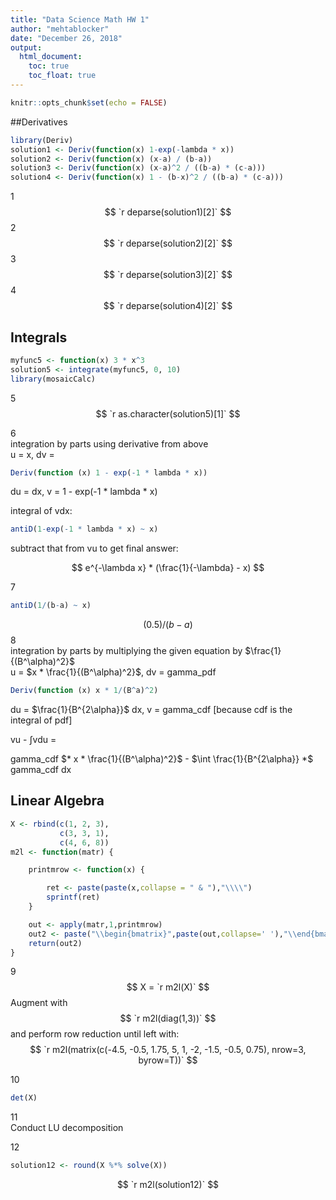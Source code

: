---
title: "Data Science Math HW 1"
author: "mehtablocker"
date: "December 26, 2018"
output:
  html_document:
    toc: true
    toc_float: true
---

```{r setup, include=FALSE}
knitr::opts_chunk$set(echo = FALSE)
```

  
##Derivatives

```{r include=F}
library(Deriv)
solution1 <- Deriv(function(x) 1-exp(-lambda * x))
solution2 <- Deriv(function(x) (x-a) / (b-a))
solution3 <- Deriv(function(x) (x-a)^2 / ((b-a) * (c-a)))
solution4 <- Deriv(function(x) 1 - (b-x)^2 / ((b-a) * (c-a)))
```

1 $$ `r deparse(solution1)[2]` $$
2 $$ `r deparse(solution2)[2]` $$
3 $$ `r deparse(solution3)[2]` $$
4 $$ `r deparse(solution4)[2]` $$

  
## Integrals

```{r include=F}
myfunc5 <- function(x) 3 * x^3
solution5 <- integrate(myfunc5, 0, 10)
library(mosaicCalc)
```

5 $$ `r as.character(solution5)[1]` $$

6  
integration by parts using derivative from above  
u = x, dv = 
```{r echo=T}
Deriv(function (x) 1 - exp(-1 * lambda * x))
```

du = dx, v = 1 - exp(-1 * lambda * x)  
  
integral of vdx:
```{r echo=T}
antiD(1-exp(-1 * lambda * x) ~ x)
```

subtract that from vu to get final answer:

$$ e^{-\lambda x} * (\frac{1}{-\lambda} - x) $$

7
```{r echo = T}
antiD(1/(b-a) ~ x)
```

$$ (0.5) / (b-a) $$
8  
integration by parts by multiplying the given equation by $\frac{1}{(B^\alpha)^2}$  
u = $x * \frac{1}{(B^\alpha)^2}$, dv = gamma_pdf

```{r echo=T}
Deriv(function (x) x * 1/(B^a)^2)
```

du = $\frac{1}{B^{2\alpha}}$ dx, v = gamma_cdf [because cdf is the integral of pdf]  
  
vu - $\int$vdu =  
  
gamma_cdf $* x * \frac{1}{(B^\alpha)^2}$ - $\int \frac{1}{B^{2\alpha}} *$ gamma_cdf dx

  
## Linear Algebra

```{r echo=F}
X <- rbind(c(1, 2, 3),
           c(3, 3, 1),
           c(4, 6, 8))
m2l <- function(matr) {

    printmrow <- function(x) {

        ret <- paste(paste(x,collapse = " & "),"\\\\")
        sprintf(ret)
    }

    out <- apply(matr,1,printmrow)
    out2 <- paste("\\begin{bmatrix}",paste(out,collapse=' '),"\\end{bmatrix}")
    return(out2)
}
```
9  
$$ X = `r m2l(X)` $$
Augment with
$$ `r m2l(diag(1,3))` $$
and perform row reduction until left with:
$$ `r m2l(matrix(c(-4.5, -0.5, 1.75, 5, 1, -2, -1.5, -0.5, 0.75), nrow=3, byrow=T))` $$

10  
```{r echo=T}
det(X)
```

11  
Conduct LU decomposition

12  
```{r echo=T}
solution12 <- round(X %*% solve(X))
```
$$ `r m2l(solution12)` $$